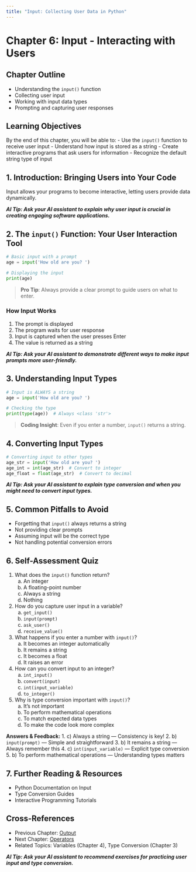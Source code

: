 ```yaml
---
title: "Input: Collecting User Data in Python"
---
```


# Chapter 6: Input - Interacting with Users

## Chapter Outline
- Understanding the `input()` function
- Collecting user input
- Working with input data types
- Prompting and capturing user responses

## Learning Objectives

By the end of this chapter, you will be able to:
- Use the `input()` function to receive user input
- Understand how input is stored as a string
- Create interactive programs that ask users for information
- Recognize the default string type of input

## 1. Introduction: Bringing Users into Your Code

Input allows your programs to become interactive, letting users provide data dynamically.

***AI Tip: Ask your AI assistant to explain why user input is crucial in creating engaging software applications.***

## 2. The `input()` Function: Your User Interaction Tool

```python
# Basic input with a prompt
age = input('How old are you? ')

# Displaying the input
print(age)
```

> **Pro Tip**: Always provide a clear prompt to guide users on what to enter.

### How Input Works

1. The prompt is displayed
2. The program waits for user response
3. Input is captured when the user presses Enter
4. The value is returned as a string

***AI Tip: Ask your AI assistant to demonstrate different ways to make input prompts more user-friendly.***

## 3. Understanding Input Types

```python
# Input is ALWAYS a string
age = input('How old are you? ')

# Checking the type
print(type(age))  # Always <class 'str'>
```

> **Coding Insight**: Even if you enter a number, `input()` returns a string.

## 4. Converting Input Types

```python
# Converting input to other types
age_str = input('How old are you? ')
age_int = int(age_str)  # Convert to integer
age_float = float(age_str)  # Convert to decimal
```

***AI Tip: Ask your AI assistant to explain type conversion and when you might need to convert input types.***

## 5. Common Pitfalls to Avoid

- Forgetting that `input()` always returns a string
- Not providing clear prompts
- Assuming input will be the correct type
- Not handling potential conversion errors

## 6. Self-Assessment Quiz

1. What does the `input()` function return?
   a) An integer
   b) A floating-point number
   c) Always a string
   d) Nothing

2. How do you capture user input in a variable?
   a) `get_input()`
   b) `input(prompt)`
   c) `ask_user()`
   d) `receive_value()`

3. What happens if you enter a number with `input()`?
   a) It becomes an integer automatically
   b) It remains a string
   c) It becomes a float
   d) It raises an error

4. How can you convert input to an integer?
   a) `int_input()`
   b) `convert(input)`
   c) `int(input_variable)`
   d) `to_integer()`

5. Why is type conversion important with `input()`?
   a) It's not important
   b) To perform mathematical operations
   c) To match expected data types
   d) To make the code look more complex

**Answers & Feedback:**
1. c) Always a string — Consistency is key!
2. b) `input(prompt)` — Simple and straightforward
3. b) It remains a string — Always remember this
4. c) `int(input_variable)` — Explicit type conversion
5. b) To perform mathematical operations — Understanding types matters

## 7. Further Reading & Resources

- Python Documentation on Input
- Type Conversion Guides
- Interactive Programming Tutorials

## Cross-References

- Previous Chapter: [Output](05_output.qmd)
- Next Chapter: [Operators](07_operators.qmd)
- Related Topics: Variables (Chapter 4), Type Conversion (Chapter 3)

***AI Tip: Ask your AI assistant to recommend exercises for practicing user input and type conversion.***
